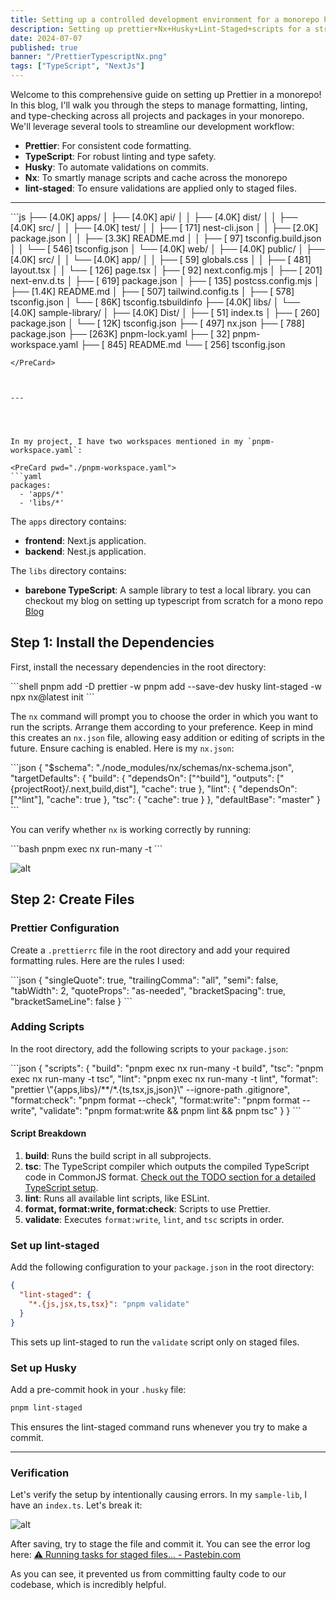 ```yaml
---
title: Setting up a controlled development environment for a monorepo Part-2
description: Setting up prettier+Nx+Husky+Lint-Staged+scripts for a streamlined development workflow
date: 2024-07-07
published: true
banner: "/PrettierTypescriptNx.png"
tags: ["TypeScript", "NextJs"]
---
```


Welcome to this comprehensive guide on setting up Prettier in a monorepo! In this blog,
I'll walk you through the steps to manage formatting, linting, and type-checking across all projects and
packages in your monorepo. We'll leverage several tools to streamline our development workflow:

- **Prettier**: For consistent code formatting.
- **TypeScript**: For robust linting and type safety.
- **Husky**: To automate validations on commits.
- **Nx**: To smartly manage scripts and cache across the monorepo
- **lint-staged**: To ensure validations are applied only to staged files.

---

<PreCard pwd="Folder Tree">
```js
├── [4.0K]  apps/
│   ├── [4.0K]  api/
│   │   ├── [4.0K]  dist/  
│   │   ├── [4.0K]  src/
│   │   ├── [4.0K]  test/
│   │   ├── [ 171]  nest-cli.json
│   │   ├── [2.0K]  package.json
│   │   ├── [3.3K]  README.md
│   │   ├── [  97]  tsconfig.build.json
│   │   └── [ 546]  tsconfig.json
│   └── [4.0K]  web/
│       ├── [4.0K]  public/
│       ├── [4.0K]  src/
│       │   └── [4.0K]  app/
│       │       ├── [  59]  globals.css
│       │       ├── [ 481]  layout.tsx
│       │       └── [ 126]  page.tsx
│       ├── [  92]  next.config.mjs
│       ├── [ 201]  next-env.d.ts
│       ├── [ 619]  package.json
│       ├── [ 135]  postcss.config.mjs
│       ├── [1.4K]  README.md
│       ├── [ 507]  tailwind.config.ts
│       ├── [ 578]  tsconfig.json
│       └── [ 86K]  tsconfig.tsbuildinfo
├── [4.0K]  libs/
│   └── [4.0K]  sample-library/
│       ├── [4.0K]  Dist/
│       ├── [  51]  index.ts
│       ├── [ 260]  package.json
│       └── [ 12K]  tsconfig.json
├── [ 497]  nx.json
├── [ 788]  package.json
├── [263K]  pnpm-lock.yaml
├── [  32]  pnpm-workspace.yaml
├── [ 845]  README.md
└── [ 256]  tsconfig.json

````
</PreCard>



---




In my project, I have two workspaces mentioned in my `pnpm-workspace.yaml`:

<PreCard pwd="./pnpm-workspace.yaml">
```yaml
packages:
  - 'apps/*'
  - 'libs/*'
````

</PreCard>

The `apps` directory contains:

- **frontend**: Next.js application.
- **backend**: Nest.js application.

The `libs` directory contains:

- **barebone TypeScript**: A sample library to test a local library.
  you can checkout my blog on setting up typescript from scratch for a mono repo
  [Blog](https://artemisio.vercel.app/blog/Setting-up-typescript-for-a-monorepo-from-scratch)

## Step 1: Install the Dependencies

First, install the necessary dependencies in the root directory:

<PreCard pwd="shell">
  ```shell pnpm add -D prettier -w pnpm add --save-dev husky lint-staged -w npx
  nx@latest init ```
</PreCard>

The `nx` command will prompt you to choose the order in which you want to run the scripts.
Arrange them according to your preference. Keep in mind this creates an `nx.json` file, allowing easy addition or editing of scripts in the future. Ensure caching is enabled. Here is my `nx.json`:

<PreCard pwd="nx.json">
```json
{
  "$schema": "./node_modules/nx/schemas/nx-schema.json",
  "targetDefaults": {
    "build": {
      "dependsOn": ["^build"],
      "outputs": ["{projectRoot}/.next,build,dist"],
      "cache": true
    },
    "lint": {
      "dependsOn": ["^lint"],
      "cache": true
    },
    "tsc": {
      "cache": true
    }
  },
  "defaultBase": "master"
}
```
</PreCard>

You can verify whether `nx` is working correctly by running:

<PreCard pwd="shell">
```bash
pnpm exec nx run-many -t <some script that is common in all files>
```
</PreCard>

![alt](/static/Pasted-image-20240705144117.png)

## Step 2: Create Files

### Prettier Configuration

Create a `.prettierrc` file in the root directory and add your required formatting rules. Here are the rules I used:

<PreCard pwd="./.prettierrc">
```json
{
  "singleQuote": true,
  "trailingComma": "all",
  "semi": false,
  "tabWidth": 2,
  "quoteProps": "as-needed",
  "bracketSpacing": true,
  "bracketSameLine": false
}
```
</PreCard>

### Adding Scripts

In the root directory, add the following scripts to your `package.json`:

<PreCard pwd="./package.json">
```json
{
  "scripts": {
    "build": "pnpm exec nx run-many -t build",
    "tsc": "pnpm exec nx run-many -t tsc",
    "lint": "pnpm exec nx run-many -t lint",
    "format": "prettier \"{apps,libs}/**/*.{ts,tsx,js,json}\" --ignore-path .gitignore",
    "format:check": "pnpm format --check",
    "format:write": "pnpm format --write",
    "validate": "pnpm format:write && pnpm lint && pnpm tsc"
  }
}
```
</PreCard>

#### Script Breakdown

1. **build**: Runs the build script in all subprojects.
2. **tsc**: The TypeScript compiler which outputs the compiled TypeScript code in CommonJS format.
   [Check out the TODO section for a detailed TypeScript setup](#).
3. **lint**: Runs all available lint scripts, like ESLint.
4. **format, format:write, format:check**: Scripts to use Prettier.
5. **validate**: Executes `format:write`, `lint`, and `tsc` scripts in order.

### Set up lint-staged

Add the following configuration to your `package.json` in the root directory:

<PreCard pwd="./package.json">

```json
{
  "lint-staged": {
    "*.{js,jsx,ts,tsx}": "pnpm validate"
  }
}
```

</PreCard>

This sets up lint-staged to run the `validate` script only on staged files.

### Set up Husky

Add a pre-commit hook in your `.husky` file:

<PreCard pwd="shell">

```sh
pnpm lint-staged
```

</PreCard>
This ensures the lint-staged command runs whenever you try to make a commit.

---

### Verification

Let's verify the setup by intentionally causing errors. In my `sample-lib`, I have an `index.ts`. Let's break it:

![alt](/static/Pasted-image-20240705144117.png)

After saving, try to stage the file and commit it.
You can see the error log here: [⚠ Running tasks for staged files... - Pastebin.com](https://pastebin.com/MrGaNSS9)

As you can see, it prevented us from committing faulty code to our codebase, which is incredibly helpful.
